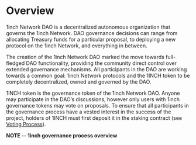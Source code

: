 # Overview
1inch Network DAO is a decentralized autonomous organization that governs the 1inch Network. DAO governance decisions can range from allocating Treasury funds for a particular proposal, to deploying a new protocol on the 1inch Network, and everything in between.

The creation of the 1inch Network DAO marked the move towards full-fledged DAO functionality, providing the community direct control over extended governance mechanisms. All participants in the DAO are working towards a common goal: 1inch Network protocols and the 1INCH token to be completely decentralized, owned and governed by the DAO.

1INCH token is the governance token of the 1inch Network DAO. Anyone may participate in the DAO’s discussions, however only users with 1inch governance tokens may vote on proposals. To ensure that all participants in the governance process have a vested interest in the success of the project, holders of 1INCH must first deposit it in the staking contract (see [Voting Process](#Voting-Process)). 

**NOTE -- 1inch governance process overview** 


